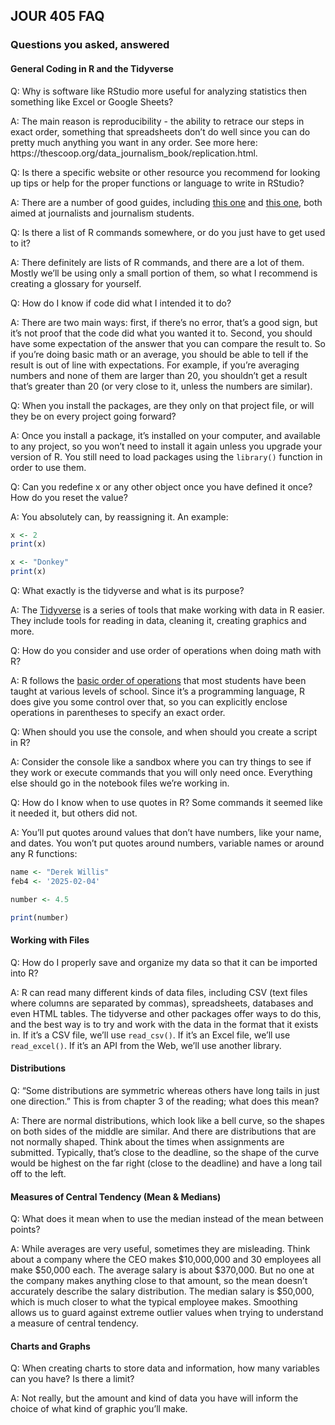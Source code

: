 ## JOUR 405 FAQ
### Questions you asked, answered

#### General Coding in R and the Tidyverse

Q: Why is software like RStudio more useful for analyzing statistics then something like Excel or Google Sheets? 

A: The main reason is reproducibility - the ability to retrace our steps in exact order, something that spreadsheets don't do well since you can do pretty much anything you want in any order. See more here: https://thescoop.org/data_journalism_book/replication.html.

Q: Is there a specific website or other resource you recommend for looking up tips or help for the proper functions or language to write in RStudio?

A: There are a number of good guides, including [this one](https://learn.r-journalism.com/en/how_to_use_r/) and [this one](https://www.machlis.com/R4Journalists/), both aimed at journalists and journalism students.

Q: Is there a list of R commands somewhere, or do you just have to get used to it?

A: There definitely are lists of R commands, and there are a lot of them. Mostly we'll be using only a small portion of them, so what I recommend is creating a glossary for yourself.

Q: How do I know if code did what I intended it to do?

A: There are two main ways: first, if there's no error, that's a good sign, but it's not proof that the code did what you wanted it to. Second, you should have some expectation of the answer that you can compare the result to. So if you're doing basic math or an average, you should be able to tell if the result is out of line with expectations. For example, if you're averaging numbers and none of them are larger than 20, you shouldn't get a result that's greater than 20 (or very close to it, unless the numbers are similar).

Q: When you install the packages, are they only on that project file, or will they be on every project going forward?

A: Once you install a package, it's installed on your computer, and available to any project, so you won't need to install it again unless you upgrade your version of R. You still need to load packages using the `library()` function in order to use them.

Q: Can you redefine x or any other object once you have defined it once? How do you reset the value?

A: You absolutely can, by reassigning it. An example:

```r
x <- 2
print(x)

x <- "Donkey"
print(x)
```

Q: What exactly is the tidyverse and what is its purpose? 

A: The [Tidyverse](https://www.tidyverse.org/) is a series of tools that make working with data in R easier. They include tools for reading in data, cleaning it, creating graphics and more.

Q: How do you consider and use order of operations when doing math with R?

A: R follows the [basic order of operations](https://www.mathnasium.com/blog/order-of-operations-in-math) that most students have been taught at various levels of school. Since it's a programming language, R does give you some control over that, so you can explicitly enclose operations in parentheses to specify an exact order.

Q: When should you use the console, and when should you create a script in R?

A: Consider the console like a sandbox where you can try things to see if they work or execute commands that you will only need once. Everything else should go in the notebook files we're working in.

Q: How do I know when to use quotes in R? Some commands it seemed like it needed it, but others did not.

A: You'll put quotes around values that don't have numbers, like your name, and dates. You won't put quotes around numbers, variable names or around any R functions:

```r
name <- "Derek Willis"
feb4 <- '2025-02-04'

number <- 4.5

print(number)
```


#### Working with Files

Q: How do I properly save and organize my data so that it can be imported into R?

A: R can read many different kinds of data files, including CSV (text files where columns are separated by commas), spreadsheets, databases and even HTML tables. The tidyverse and other packages offer ways to do this, and the best way is to try and work with the data in the format that it exists in. If it's a CSV file, we'll use `read_csv()`. If it's an Excel file, we'll use `read_excel()`. If it's an API from the Web, we'll use another library.

#### Distributions

Q: "Some distributions are symmetric whereas others have long tails in just one direction." This is from chapter 3 of the reading; what does this mean?

A: There are normal distributions, which look like a bell curve, so the shapes on both sides of the middle are similar. And there are distributions that are not normally shaped. Think about the times when assignments are submitted. Typically, that's close to the deadline, so the shape of the curve would be highest on the far right (close to the deadline) and have a long tail off to the left.

#### Measures of Central Tendency (Mean & Medians)

Q: What does it mean when to use the median instead of the mean between points?

A: While averages are very useful, sometimes they are misleading. Think about a company where the CEO makes $10,000,000 and 30 employees all make $50,000 each. The average salary is about $370,000. But no one at the company makes anything close to that amount, so the mean doesn't accurately describe the salary distribution. The median salary is $50,000, which is much closer to what the typical employee makes. Smoothing allows us to guard against extreme outlier values when trying to understand a measure of central tendency.

#### Charts and Graphs

Q: When creating charts to store data and information, how many variables can you have? Is there a limit?

A: Not really, but the amount and kind of data you have will inform the choice of what kind of graphic you'll make.
